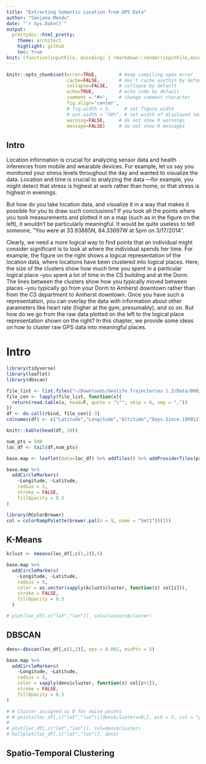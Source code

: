 ```yaml
---
title: "Extracting Semantic Location from GPS Data"
author: "Sanjana Mendu"
date: "`r Sys.Date()`"
output:
  prettydoc::html_pretty:
    theme: architect
    highlight: github
    toc: true
knit: (function(inputFile, encoding) { rmarkdown::render(inputFile,encoding=encoding, output_file='index.html') })
---
```



```r

knitr::opts_chunk$set(error=TRUE,        # Keep compiling upon error
                      cache=FALSE,       # don't cache anythin by default
                      collapse=FALSE,    # collapse by default
                      echo=TRUE,         # echo code by default
                      comment = "#>",    # change comment character
                      fig.align='center',
                      # fig.width = 5,     # set figure width
                      # out.width = "50%", # set width of displayed images
                      warning=FALSE,     # do not show R warnings
                      message=FALSE)     # do not show R messages
```


## Intro

Location information is crucial for analyzing sensor data and health inferences from mobile and wearable devices. For example, let us say you monitored your stress levels throughout the day and wanted to visualize the data. Location and time is crucial to analyzing the data ---for example, you might detect that stress is highest at work rather than home, or that stress is highest in evenings. 

But how do you take location data, and visualize it in a way that makes it possible for you to draw such conclusions? If you took all the points where you took measurements and plotted it on a map (such as in the figure on the left), it wouldn’t be particularly meaningful. It would be quite useless to tell someone, “You were at 33.93885N, 84.33697W at 5pm on 3/17/2014”.

Clearly, we need a more logical way to find points that an individual might consider significant is to look at where the individual spends her time. For example, the figure on the right shows a logical representation of the location data, where locations have been clustered into logical places. Here, the size of the clusters show how much time you spent in a particular logical place --you spent a lot of time in the CS building and at the Dorm. The lines between the clusters show how you typically moved between places --you typically go from your Dorm to Amherst downtown rather than from the CS department to Amherst downtown. Once you have such a representation, you can overlay the data with information about other parameters like heart rate (higher at the gym, presumably), and so on. But how do we go from the raw data plotted on the left to the logical place representation shown on the right? In this chapter, we provide some ideas on how to cluster raw GPS data into meaningful places.


# Intro


```r
library(tidyverse)
library(leaflet)
library(dbscan)
```

```r
file_list <- list.files("~/Downloads/Geolife Trajectories 1.3/Data/000/Trajectory", full=T)
file_con <- lapply(file_list, function(x){
  return(read.table(x, head=F, quote = "\"", skip = 6, sep = ","))
})
df <- do.call(rbind, file_con)[-3]
colnames(df) <- c("Latitude","Longitude","Altitude","Days.Since.18991230","Date","Time")
```

```r
knitr::kable(head(df, 10)) 
```

```r
num_pts = 500
loc_df <- tail(df,num_pts)
```

```r
base.map <- leaflet(data=loc_df) %>% addTiles() %>% addProviderTiles(providers$CartoDB.Positron)

base.map %>%
  addCircleMarkers(
    ~Longitude, ~Latitude,
    radius = 5,
    stroke = FALSE,
    fillOpacity = 0.5
)
```


```r
library(RColorBrewer)
col = colorRampPalette(brewer.pal(n = 9, name = "Set1"))(15)
```


## K-Means

```r
kclust <- kmeans(loc_df[,c(1,2)],5)
```


```r

base.map %>%
  addCircleMarkers(
    ~Longitude, ~Latitude,
    radius = 5,
    color = as.vector(sapply(kclust$cluster, function(z) col[z])),
    stroke = FALSE,
    fillOpacity = 0.5
  )

```

```r
# plot(loc_df[,c("lat","lon")], col=clusters$cluster)
```



## DBSCAN


```r
dens<-dbscan(loc_df[,c(1,2)], eps = 0.002, minPts = 5)

base.map %>%
  addCircleMarkers(
    ~Longitude, ~Latitude,
    radius = 5,
    color = sapply(dens$cluster, function(z) col[z+1]),
    stroke = FALSE,
    fillOpacity = 0.5
)
```

```r
# # Cluster assigned as 0 for noise points
# # points(loc_df[,c("lat","lon")][dens$cluster==0,], pch = 3, col = "grey")
# 
# plot(loc_df[,c("lat","lon")], col=dens$cluster)
# hullplot(loc_df[,c("lat","lon")], dens)
```



## Spatio-Temporal Clustering



```r

```






 